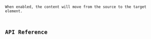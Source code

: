 ---
---


<Preview client:load>
	<Fragment slot="preview">
		<Default client:visible />
	</Fragment>
	<Fragment slot="code">
		<Code code={DefaultRaw} lang="tsx" />
	</Fragment>
</Preview>

When enabled, the content will move from the source to the target element.

## API Reference

<ApiTable />
